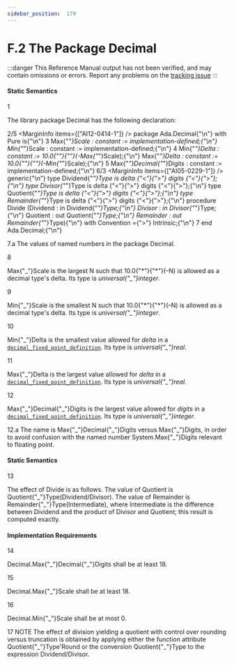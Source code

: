 ```yaml
---
sidebar_position:  179
---
```


# F.2 The Package Decimal

:::danger
This Reference Manual output has not been verified,
and may contain omissions or errors.
Report any problems on the [tracking issue](https://github.com/ada-lang-io/ada-lang-io/issues/20)
:::



#### Static Semantics

<MarginText>1</MarginText>
<p>The library package Decimal has the following declaration: <br /></p>

<MarginText>2/5</MarginText>
<MarginInfo items={["AI12-0414-1"]} />
<CodeBlock language="ada">
package Ada.Decimal{"\n"}   with Pure is{"\n"}
<MarginText>3</MarginText>
   Max{"_"}Scale : constant := implementation-defined;{"\n"}   Min{"_"}Scale : constant := implementation-defined;{"\n"}
<MarginText>4</MarginText>
   Min{"_"}Delta : constant := 10.0{"*"}{"*"}(-Max{"_"}Scale);{"\n"}   Max{"_"}Delta : constant := 10.0{"*"}{"*"}(-Min{"_"}Scale);{"\n"}
<MarginText>5</MarginText>
   Max{"_"}Decimal{"_"}Digits : constant := implementation-defined;{"\n"}
<MarginText>6/3</MarginText>
<MarginInfo items={["AI05-0229-1"]} />
   generic{"\n"}      type Dividend{"_"}Type  is delta {"<"}{">"} digits {"<"}{">"};{"\n"}      type Divisor{"_"}Type   is delta {"<"}{">"} digits {"<"}{">"};{"\n"}      type Quotient{"_"}Type  is delta {"<"}{">"} digits {"<"}{">"};{"\n"}      type Remainder{"_"}Type is delta {"<"}{">"} digits {"<"}{">"};{"\n"}   procedure Divide (Dividend  : in Dividend{"_"}Type;{"\n"}                     Divisor   : in Divisor{"_"}Type;{"\n"}                     Quotient  : out Quotient{"_"}Type;{"\n"}                     Remainder : out Remainder{"_"}Type){"\n"}      with Convention ={">"} Intrinsic;{"\n"}
<MarginText>7</MarginText>
end Ada.Decimal;{"\n"}

</CodeBlock>
<AnnotatedOnly>
<MarginText>7.a</MarginText>
<Admonition type="aarm" aarm="implementation-defined">
<strong></strong>The values of named numbers in the package Decimal.<br />
</Admonition>
</AnnotatedOnly>

<MarginText>8</MarginText>
<p>Max{"_"}Scale is the largest N such that 10.0{"*"}{"*"}(&ndash;N) is allowed as a decimal type's delta. Its type is <em>universal{"_"}integer</em>.<br /></p>

<MarginText>9</MarginText>
<p>Min{"_"}Scale is the smallest N such that 10.0{"*"}{"*"}(&ndash;N) is allowed as a decimal type's delta. Its type is <em>universal{"_"}integer</em>.<br /></p>

<MarginText>10</MarginText>
<p>Min{"_"}Delta is the smallest value allowed for <em>delta</em> in a <code><a href="/docs/arm/AA-3/AA-3.5#S0049">decimal_fixed_point_definition</a></code>. Its type is <em>universal{"_"}real</em>.<br /></p>

<MarginText>11</MarginText>
<p>Max{"_"}Delta is the largest value allowed for <em>delta</em> in a <code><a href="/docs/arm/AA-3/AA-3.5#S0049">decimal_fixed_point_definition</a></code>. Its type is <em>universal{"_"}real</em>.<br /></p>

<MarginText>12</MarginText>
<p>Max{"_"}Decimal{"_"}Digits is the largest value allowed for <em>digits</em> in a <code><a href="/docs/arm/AA-3/AA-3.5#S0049">decimal_fixed_point_definition</a></code>. Its type is <em>universal{"_"}integer</em>. <br /></p>

<AnnotatedOnly>
<MarginText>12.a</MarginText>
<Admonition type="aarm" aarm="reason">
<strong></strong>The name is Max{"_"}Decimal{"_"}Digits versus Max{"_"}Digits, in order to avoid confusion with the named number System.Max{"_"}Digits relevant to floating point. <br />
</Admonition>
</AnnotatedOnly>


#### Static Semantics

<MarginText>13</MarginText>
<p>The effect of Divide is as follows. The value of Quotient is Quotient{"_"}Type(Dividend/Divisor). The value of Remainder is Remainder{"_"}Type(Intermediate), where Intermediate is the difference between Dividend and the product of Divisor and Quotient; this result is computed exactly. <br /></p>


#### Implementation Requirements

<MarginText>14</MarginText>
<p>Decimal.Max{"_"}Decimal{"_"}Digits shall be at least 18.<br /></p>

<MarginText>15</MarginText>
<p>Decimal.Max{"_"}Scale shall be at least 18.<br /></p>

<MarginText>16</MarginText>
<p>Decimal.Min{"_"}Scale shall be at most 0. <br /></p>

<AnnotatedOnly>
<MarginText>17</MarginText>
<Admonition type="aarm" aarm="note">
NOTE   The effect of division yielding a quotient with control over rounding versus truncation is obtained by applying either the function attribute Quotient{"_"}Type'Round or the conversion Quotient{"_"}Type to the expression Dividend/Divisor. <br />
</Admonition>
</AnnotatedOnly>

